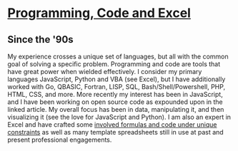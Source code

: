 # [Programming, Code and Excel](/gatsby-and-contributing-to-open-source/)
## Since the '90s

My experience crosses a unique set of languages, but all with the common
goal of solving a specific problem. Programming and code are tools that
have great power when wielded effectively. I consider my primary
languages JavaScript, Python and VBA (see Excel), but I have
additionally worked with Go, QBASIC, Fortran, LISP, SQL,
Bash/Shell/Powershell, PHP, HTML, CSS, and more. More recently my
interest has been in JavaScript, and I have been working on open source
code as expounded upon in the linked article. My overall focus has been
in data, manipulating it, and then visualizing it (see the love for
JavaScript and Python). I am also an expert in Excel and have crafted
some [involved formulas and code under unique constraints](https://stackoverflow.com/questions/14614923/excel-formula-identifying-number-of-date-ranges-within-a-range/14616697#14616697) as well as many template spreadsheets still in use at past and present professional engagements.
